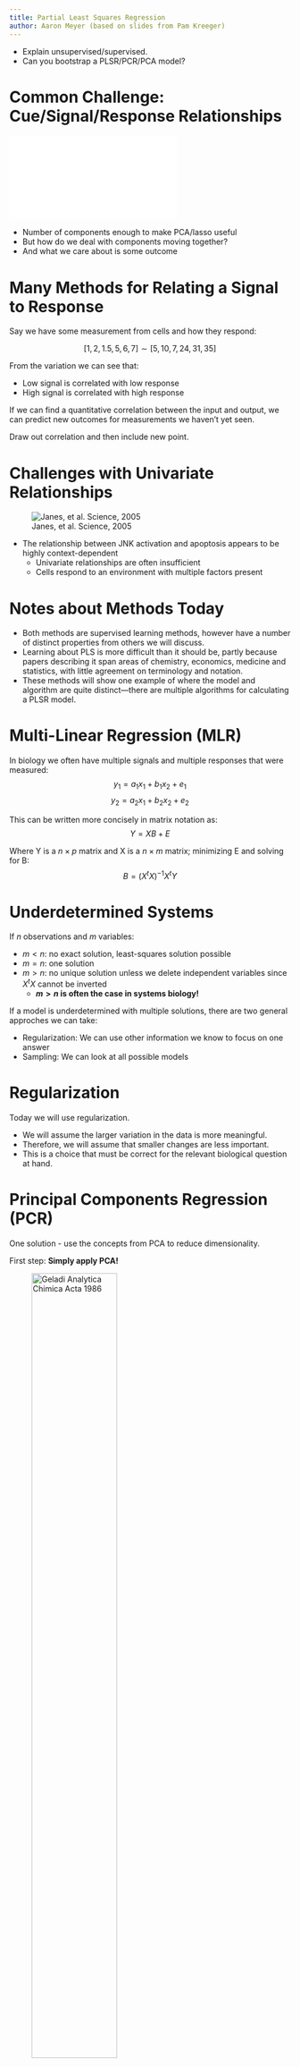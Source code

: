 ```yaml
---
title: Partial Least Squares Regression
author: Aaron Meyer (based on slides from Pam Kreeger)
---
```


::: notes
- Explain unsupervised/supervised.
- Can you bootstrap a PLSR/PCR/PCA model?
:::

# Common Challenge: Cue/Signal/Response Relationships

![ ](./figs/plsr/CSR-figure.pdf)

::: notes
- Number of components enough to make PCA/lasso useful
- But how do we deal with components moving together?
- And what we care about is some outcome
:::

# Many Methods for Relating a Signal to Response

Say we have some measurement from cells and how they respond:

$$ [1, 2, 1.5, 5, 6, 7] \sim [5, 10, 7, 24, 31, 35] $$

From the variation we can see that:

- Low signal is correlated with low response
- High signal is correlated with high response

If we can find a quantitative correlation between the input and output, we can predict new outcomes for measurements we haven't yet seen.

::: notes
Draw out correlation and then include new point.
:::

# Challenges with Univariate Relationships

![Janes, et al. Science, 2005](./figs/plsr/Janes-fig.jpg)

- The relationship between JNK activation and apoptosis appears to be highly context-dependent
	- Univariate relationships are often insufficient
	- Cells respond to an environment with multiple factors present

# Notes about Methods Today

- Both methods are supervised learning methods, however have a number of distinct properties from others we will discuss.
- Learning about PLS is more difficult than it should be, partly because papers describing it span areas of chemistry, economics, medicine and statistics, with little agreement on terminology and notation.
- These methods will show one example of where the model and algorithm are quite distinct—there are multiple algorithms for calculating a PLSR model.

# Multi-Linear Regression (MLR)

In biology we often have multiple signals and multiple responses that were measured:
$$ y_1 =a_1x_1 + b_1x_2 + e_1 $$
$$ y_2 =a_2x_1 + b_2x_2 + e_2 $$

This can be written more concisely in matrix notation as:
$$ Y = XB + E $$

Where Y is a $n \times p$ matrix and X is a $n \times m$ matrix; minimizing E and solving for B:
$$ B = (X^tX)^{-1}X^tY $$

# Underdetermined Systems

If $n$ observations and $m$ variables:

- $m<n$: no exact solution, least-squares solution possible
- $m=n$: one solution
- $m>n$: no unique solution unless we delete independent variables since $X^tX$ cannot be inverted
	- **$m>n$ is often the case in systems biology!**

If a model is underdetermined with multiple solutions, there are two general approches we can take:

- Regularization: We can use other information we know to focus on one answer
- Sampling: We can look at all possible models

# Regularization

Today we will use regularization.

- We will assume the larger variation in the data is more meaningful.
- Therefore, we will assume that smaller changes are less important.
- This is a choice that must be correct for the relevant biological question at hand.

# Principal Components Regression (PCR)

One solution - use the concepts from PCA to reduce dimensionality.

First step: **Simply apply PCA!**

![Geladi *Analytica Chimica Acta* 1986](./figs/plsr/PCR2.png){width=60%}

Dimensionality goes from $m$ to $N_{comp}$.

::: notes
- What are the bounds on the number of components we can have?
- What might be a concern as a consequence of this? (How do we determine how many components to keep?)
:::

# Principal Components Regression (PCR)

1)  Decompose X matrix (scores T, loadings P, residuals E)
$$X = TP^T + E$$

2) Regress Y against the scores (Scores describe observations – by using them we link X and Y for each observation)

$$Y = TB + E$$

::: notes
- What is the residual against here?
- How do we invert the direction of the regression?
:::

# Challenge

**How might we determine the number of components using our prediction?**

::: notes
- Cross-validation with varying numbers of components
- Metrics like AIC or BIC
:::

# Potential Problem

- PCs for the X matrix do not necessarily capture X-variation that is important for Y
	- So later PCs are going to be more important to regression
- Example: the first components capture signaling that is related to another cell fate, while the signals that co-vary for this particular y are buried in later components

**How might we handle this differently?**

# PLSR

![ ](./figs/plsr/PC-5.pdf)

::: notes
- Go over definition of covariance.
- cov(X, X) = var(X)
- var(Y) = cov(X, Y) + variance in Y independent of X
- A factorization occurs to find max covar with Y
- Forces direction of components
:::

# PLSR - NIPALs with Scores Exchanged

![ ](./figs/plsr/PC-6.pdf)

::: notes
- $B$ is $T (P^T T)^{-1} Q^T$
- $P^T T$ is the approximation of $X$
- PLSR components are not orthogonal in data space, but are orthogonal in O-PLS.
:::

# PLSR - NIPALs with Scores Exchanged

![ ](./figs/plsr/PC-7.pdf)

# Components in PLSR and PCA Differ

![ ](./figs/plsr/PC-8.pdf)

# Determining the Number of Components

![ ](./figs/plsr/PC-9.pdf)

::: notes
Go over each.
:::

# Determining the Number of Components

![ ](./figs/plsr/PC-10.pdf)

# Variants of PLSR

#### Discriminant PLSR

#### Tensor PLSR

# Application

![ ](./figs/plsr/lee-1.pdf)

# Application

![ ](./figs/plsr/lee-2.pdf)

# Application

![ ](./figs/plsr/lee-3.pdf)

# Application

![ ](./figs/plsr/lee-4.pdf)

# Application

![ ](./figs/plsr/lee-5.pdf)

# Application

![ ](./figs/plsr/lee-6.pdf)

# Application

![ ](./figs/plsr/lee-7.pdf)

# Practical Notes

## PCR

- sklearn does not implement PCR directly
- Can be applied by chaining `sklearn.decomposition.PCA` and `sklearn.linear_model.LinearRegression`
- See: <https://scikit-learn.sourceforge.net/dev/auto_examples/plot_digits_pipe.html>

## PLSR

- `sklearn.cross_decomposition.PLSRegression`
	- Uses `M.fit(X, Y)` to train
	- Can use `M.predict(X)` to get new predictions
	- `PLSRegression(n_components=3)` to set number of components on setup
	- Or `M.n_components = 3` after setup

<https://scikit-learn.org/stable/modules/generated/sklearn.cross_decomposition.PLSRegression.html>

# Summary

## PLSR

- Maximizes the covariance
- Takes into account both the dependent (Y) and independent (X) data

## PCR

- Uses PCA as initial decomp. step, then is just normal linear regression
- Maximizes the variance explained of the independent (X) data

# Summary

## Interpreting PLSR

- $R^2X$, $R^2Y$, $Q^2Y$ (maximum value of 1)
- Using Q2Y to determine number of components Scores/loadings
- DModY (lower = better predicton)
- VIP (>1 indicates important)
- **Ultimately, these metrics are seconary to whether a model works upon crossvalidation**

# Summary

- PLSR is amazingly well at prediction
	- This is **incredibly** powerful
- Interpreting **WHY** PLSR predicts something can be very challenging

## Review Questions

1. What are three differences between PCA and PLSR in implementation and application?
2. What is the difference between PCR and PLSR? When does this difference matter more/less?
3. How might you need to prepare your data before using PLSR?
4. How can you determine the right number of components for a model?
5. What feature of biological data makes PLSR/PCR superior to direct regularization approaches (LASSO/ridge)?
6. What benefit does a two component model have over those with 3+ components?
7. Can you apply K-fold cross-validation to a PLSR model? If so, when do you scale your data?
8. Can you apply bootstrapping to a PLSR model? Describe what this would look like.
9. You use the same X data but want to predict a different Y variable. Do your X loadings change in your new model? What about for PCR?
